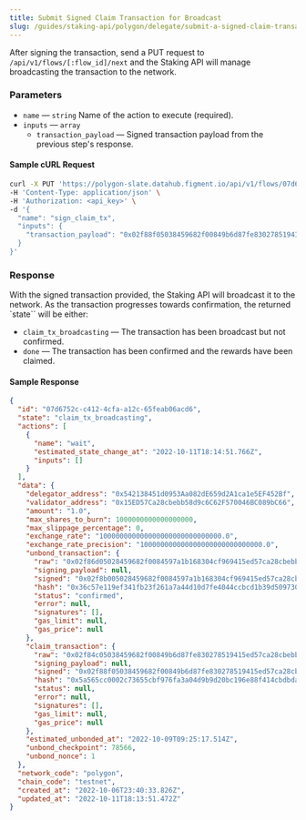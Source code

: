 ```yaml
---
title: Submit Signed Claim Transaction for Broadcast
slug: /guides/staking-api/polygon/delegate/submit-a-signed-claim-transaction
---
```


After signing the transaction, send a PUT request to `/api/v1/flows/[:flow_id]/next` and the Staking API will manage broadcasting the transaction to the network.

### Parameters

- `name` &mdash; `string` Name of the action to execute (required).
- `inputs` &mdash; `array`
  - `transaction_payload` &mdash; Signed transaction payload from the previous step's response.

#### Sample cURL Request

```bash
curl -X PUT 'https://polygon-slate.datahub.figment.io/api/v1/flows/07d6752c-c412-4cfa-a12c-65feab06acd6/next' \
-H 'Content-Type: application/json' \
-H 'Authorization: <api_key>' \
-d '{
  "name": "sign_claim_tx",
  "inputs": {
    "transaction_payload": "0x02f88f05038459682f00849b6d87fe830278519415ed57ca28cbebb58d9c6c62f570046bc089bc6680a4e97fddc20000000000000000000000000000000000000000000000000000000000000001c001a0818e02361da6e36a7d0093d385d1f13b0c5e539126023f8a4175ab1a375d0723a0571fabd4f32c978e1b17585f4df52d667ca9bd824204f43db0805a291c635c46"
  }
}'
```

### Response

With the signed transaction provided, the Staking API will broadcast it to the network.
As the transaction progresses towards confirmation, the returned `state`` will be either:

- `claim_tx_broadcasting` &mdash; The transaction has been broadcast but not confirmed.
- `done` &mdash; The transaction has been confirmed and the rewards have been claimed.

#### Sample Response

```json {3}
{
  "id": "07d6752c-c412-4cfa-a12c-65feab06acd6",
  "state": "claim_tx_broadcasting",
  "actions": [
    {
      "name": "wait",
      "estimated_state_change_at": "2022-10-11T18:14:51.766Z",
      "inputs": []
    }
  ],
  "data": {
    "delegator_address": "0x542138451d0953Aa082dE659d2A1ca1e5EF452Bf",
    "validator_address": "0x15ED57Ca28cbebb58d9c6C62F570046BC089bC66",
    "amount": "1.0",
    "max_shares_to_burn": 1000000000000000000,
    "max_slippage_percentage": 0,
    "exchange_rate": "100000000000000000000000000000.0",
    "exchange_rate_precision": "100000000000000000000000000000.0",
    "unbond_transaction": {
      "raw": "0x02f86d05028459682f0084597a1b168304cf969415ed57ca28cbebb58d9c6c62f570046bc089bc6680b844c83ec04d0000000000000000000000000000000000000000000000000de0b6b3a76400000000000000000000000000000000000000000000000000000de0b6b3a7640000c0",
      "signing_payload": null,
      "signed": "0x02f8b005028459682f0084597a1b168304cf969415ed57ca28cbebb58d9c6c62f570046bc089bc6680b844c83ec04d0000000000000000000000000000000000000000000000000de0b6b3a76400000000000000000000000000000000000000000000000000000de0b6b3a7640000c001a0f8462149f25c9942852611ea06820bf0b3f588f63aead9702225010b2e80a096a0765feade968806e16f36cadf533d779ceb071f54ca6cf4935f6464302c0873da",
      "hash": "0x36c57e119ef341fb23f261a7a44d10d7fe4044ccbcd1b39d509730ee0b75797c",
      "status": "confirmed",
      "error": null,
      "signatures": [],
      "gas_limit": null,
      "gas_price": null
    },
    "claim_transaction": {
      "raw": "0x02f84c05038459682f00849b6d87fe830278519415ed57ca28cbebb58d9c6c62f570046bc089bc6680a4e97fddc20000000000000000000000000000000000000000000000000000000000000001c0",
      "signing_payload": null,
      "signed": "0x02f88f05038459682f00849b6d87fe830278519415ed57ca28cbebb58d9c6c62f570046bc089bc6680a4e97fddc20000000000000000000000000000000000000000000000000000000000000001c001a0818e02361da6e36a7d0093d385d1f13b0c5e539126023f8a4175ab1a375d0723a0571fabd4f32c978e1b17585f4df52d667ca9bd824204f43db0805a291c635c46",
      "hash": "0x5a565cc0002c73655cbf976fa3a04d9b9d20bc196e88f414cbdbdaed70ab7af6",
      "status": null,
      "error": null,
      "signatures": [],
      "gas_limit": null,
      "gas_price": null
    },
    "estimated_unbonded_at": "2022-10-09T09:25:17.514Z",
    "unbond_checkpoint": 78566,
    "unbond_nonce": 1
  },
  "network_code": "polygon",
  "chain_code": "testnet",
  "created_at": "2022-10-06T23:40:33.826Z",
  "updated_at": "2022-10-11T18:13:51.472Z"
}
```
